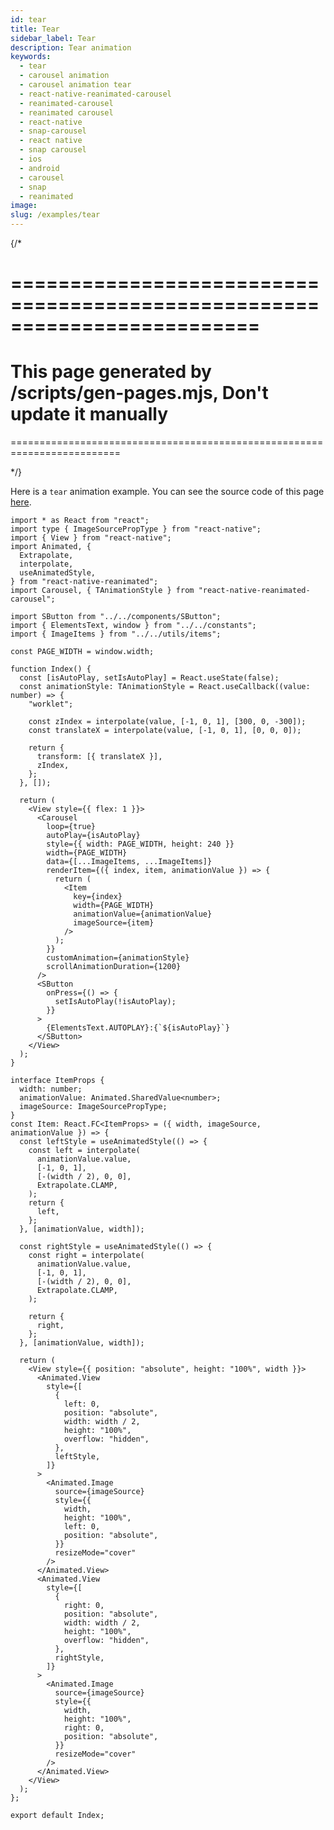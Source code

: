 ```yaml
---
id: tear
title: Tear
sidebar_label: Tear
description: Tear animation
keywords:
  - tear
  - carousel animation
  - carousel animation tear
  - react-native-reanimated-carousel
  - reanimated-carousel
  - reanimated carousel
  - react-native
  - snap-carousel
  - react native
  - snap carousel
  - ios
  - android
  - carousel
  - snap
  - reanimated
image:
slug: /examples/tear
---
```


{/\*

# =========================================================================

# This page generated by /scripts/gen-pages.mjs, Don't update it manually

=========================================================================

\*/}

Here is a `tear` animation example. You can see the source code of this page [here](https://github.com/dohooo/react-native-reanimated-carousel/blob/main/apps/app/src/pages/tear/index.tsx).


<Page page="tear" />

```tsx copy
import * as React from "react";
import type { ImageSourcePropType } from "react-native";
import { View } from "react-native";
import Animated, {
  Extrapolate,
  interpolate,
  useAnimatedStyle,
} from "react-native-reanimated";
import Carousel, { TAnimationStyle } from "react-native-reanimated-carousel";

import SButton from "../../components/SButton";
import { ElementsText, window } from "../../constants";
import { ImageItems } from "../../utils/items";

const PAGE_WIDTH = window.width;

function Index() {
  const [isAutoPlay, setIsAutoPlay] = React.useState(false);
  const animationStyle: TAnimationStyle = React.useCallback((value: number) => {
    "worklet";

    const zIndex = interpolate(value, [-1, 0, 1], [300, 0, -300]);
    const translateX = interpolate(value, [-1, 0, 1], [0, 0, 0]);

    return {
      transform: [{ translateX }],
      zIndex,
    };
  }, []);

  return (
    <View style={{ flex: 1 }}>
      <Carousel
        loop={true}
        autoPlay={isAutoPlay}
        style={{ width: PAGE_WIDTH, height: 240 }}
        width={PAGE_WIDTH}
        data={[...ImageItems, ...ImageItems]}
        renderItem={({ index, item, animationValue }) => {
          return (
            <Item
              key={index}
              width={PAGE_WIDTH}
              animationValue={animationValue}
              imageSource={item}
            />
          );
        }}
        customAnimation={animationStyle}
        scrollAnimationDuration={1200}
      />
      <SButton
        onPress={() => {
          setIsAutoPlay(!isAutoPlay);
        }}
      >
        {ElementsText.AUTOPLAY}:{`${isAutoPlay}`}
      </SButton>
    </View>
  );
}

interface ItemProps {
  width: number;
  animationValue: Animated.SharedValue<number>;
  imageSource: ImageSourcePropType;
}
const Item: React.FC<ItemProps> = ({ width, imageSource, animationValue }) => {
  const leftStyle = useAnimatedStyle(() => {
    const left = interpolate(
      animationValue.value,
      [-1, 0, 1],
      [-(width / 2), 0, 0],
      Extrapolate.CLAMP,
    );
    return {
      left,
    };
  }, [animationValue, width]);

  const rightStyle = useAnimatedStyle(() => {
    const right = interpolate(
      animationValue.value,
      [-1, 0, 1],
      [-(width / 2), 0, 0],
      Extrapolate.CLAMP,
    );

    return {
      right,
    };
  }, [animationValue, width]);

  return (
    <View style={{ position: "absolute", height: "100%", width }}>
      <Animated.View
        style={[
          {
            left: 0,
            position: "absolute",
            width: width / 2,
            height: "100%",
            overflow: "hidden",
          },
          leftStyle,
        ]}
      >
        <Animated.Image
          source={imageSource}
          style={{
            width,
            height: "100%",
            left: 0,
            position: "absolute",
          }}
          resizeMode="cover"
        />
      </Animated.View>
      <Animated.View
        style={[
          {
            right: 0,
            position: "absolute",
            width: width / 2,
            height: "100%",
            overflow: "hidden",
          },
          rightStyle,
        ]}
      >
        <Animated.Image
          source={imageSource}
          style={{
            width,
            height: "100%",
            right: 0,
            position: "absolute",
          }}
          resizeMode="cover"
        />
      </Animated.View>
    </View>
  );
};

export default Index;
```
